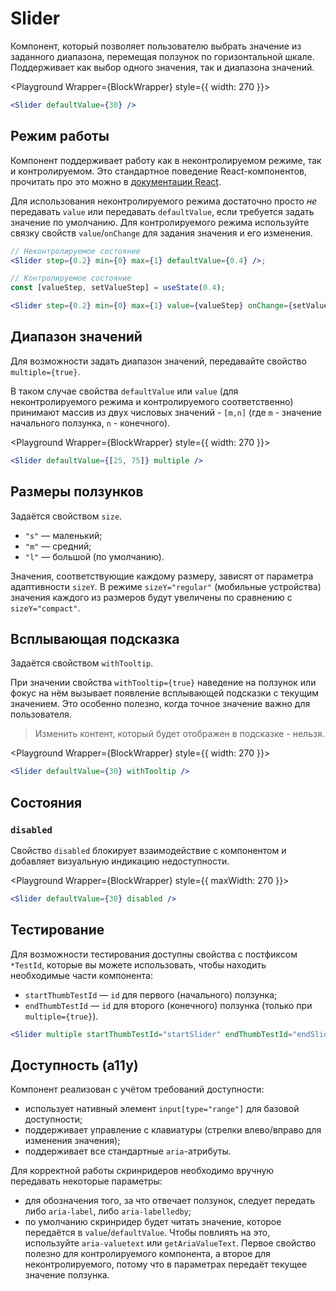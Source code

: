 <Overview>

# Slider

Компонент, который позволяет пользователю выбрать значение из заданного диапазона, перемещая ползунок по горизонтальной шкале.
Поддерживает как выбор одного значения, так и диапазона значений.

</Overview>


<Playground Wrapper={BlockWrapper} style={{ width: 270 }}>
  ```jsx
  <Slider defaultValue={30} />
  ```
</Playground>

## Режим работы

Компонент поддерживает работу как в неконтролируемом режиме, так и контролируемом. Это стандартное поведение
React-компонентов, прочитать про это можно в [документации React](https://react.dev/reference/react-dom/components/input#controlling-an-input-with-a-state-variable).

Для использования неконтролируемого режима достаточно просто _не_ передавать `value` или передавать `defaultValue`, если
требуется задать значение по умолчанию.
Для контролируемого режима используйте связку свойств `value`/`onChange` для задания значения и его изменения.

```jsx
// Неконтролируемое состояние
<Slider step={0.2} min={0} max={1} defaultValue={0.4} />;

// Контролируемое состояние
const [valueStep, setValueStep] = useState(0.4);

<Slider step={0.2} min={0} max={1} value={valueStep} onChange={setValueStep} />;
```

## Диапазон значений

Для возможности задать диапазон значений, передавайте свойство `multiple={true}`.

В таком случае свойства `defaultValue` или `value` (для неконтролируемого режима и контролируемого соответственно)
принимают массив из двух числовых значений - `[m,n]` (где `m` - значение начального ползунка, `n` - конечного).

<Playground Wrapper={BlockWrapper} style={{ width: 270 }}>
  ```jsx
  <Slider defaultValue={[25, 75]} multiple />
  ```
</Playground>

## Размеры ползунков

Задаётся свойством `size`.

- `"s"` — маленький;
- `"m"` — средний;
- `"l"` — большой (по умолчанию).

Значения, соответствующие каждому размеру, зависят от параметра адаптивности `sizeY`.
В режиме `sizeY="regular"` (мобильные устройства) значения каждого из размеров будут увеличены по сравнению с `sizeY="compact"`.

## Всплывающая подсказка

Задаётся свойством `withTooltip`.

При значении свойства `withTooltip={true}` наведение на ползунок или фокус на нём вызывает появление
всплывающей подсказки с текущим значением. Это особенно полезно, когда точное значение важно для пользователя.

> Изменить контент, который будет отображен в подсказке - нельзя.

<Playground Wrapper={BlockWrapper} style={{ width: 270 }}>
  ```jsx
  <Slider defaultValue={30} withTooltip />
  ```
</Playground>

## Состояния

### `disabled`

Свойство `disabled` блокирует взаимодействие с компонентом и добавляет визуальную индикацию недоступности.

<Playground Wrapper={BlockWrapper} style={{ maxWidth: 270 }}>
  ```jsx
  <Slider defaultValue={30} disabled />
  ```
</Playground>

## Тестирование

Для возможности тестирования доступны свойства с постфиксом `*TestId`, которые вы можете использовать,
чтобы находить необходимые части компонента:

- `startThumbTestId` — `id` для первого (начального) ползунка;
- `endThumbTestId` — `id` для второго (конечного) ползунка (только при `multiple={true}`).

```jsx
<Slider multiple startThumbTestId="startSlider" endThumbTestId="endSlider" />
```

## Доступность (a11y)

Компонент реализован с учётом требований доступности:

- использует нативный элемент `input[type="range"]` для базовой доступности;
- поддерживает управление с клавиатуры (стрелки влево/вправо для изменения значения);
- поддерживает все стандартные `aria`-атрибуты.

Для корректной работы скринридеров необходимо вручную передавать некоторые параметры:

- для обозначения того, за что отвечает ползунок, следует передать либо `aria-label`, либо `aria-labelledby`;
- по умолчанию скринридер будет читать значение, которое передаётся в `value`/`defaultValue`. Чтобы
  повлиять на это, используйте `aria-valuetext` или `getAriaValueText`. Первое свойство полезно для
  контролируемого компонента, а второе для неконтролируемого, потому что в параметрах передаёт текущее значение ползунка.

